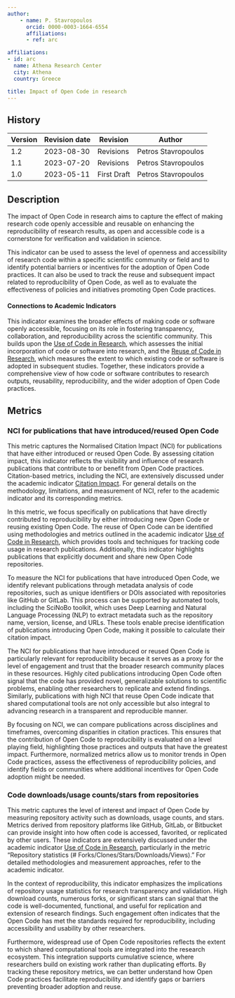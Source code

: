 ```yaml
---
author:
    - name: P. Stavropoulos
      orcid: 0000-0003-1664-6554
      affiliations:
      - ref: arc

affiliations:
- id: arc
  name: Athena Research Center
  city: Athena
  country: Greece

title: Impact of Open Code in research
---
```



::: {.callout collapse="true"}


## History

| Version | Revision date | Revision    | Author              |
|---------|---------------|-------------|---------------------|
| 1.2     | 2023-08-30    | Revisions   | Petros Stavropoulos |
| 1.1     | 2023-07-20    | Revisions   | Petros Stavropoulos |
| 1.0     | 2023-05-11    | First Draft | Petros Stavropoulos |

:::

## Description

The impact of Open Code in research aims to capture the effect of making research code openly accessible and reusable on enhancing the reproducibility of research results, as open and accessible code is a cornerstone for verification and validation in science.

This indicator can be used to assess the level of openness and accessibility of research code within a specific scientific community or field and to identify potential barriers or incentives for the adoption of Open Code practices. It can also be used to track the reuse and subsequent impact related to reproducibility of Open Code, as well as to evaluate the effectiveness of policies and initiatives promoting Open Code practices.

#### Connections to Academic Indicators

This indicator examines the broader effects of making code or software openly accessible, focusing on its role in fostering transparency, collaboration, and reproducibility across the scientific community. This builds upon the [Use of Code in Research](../2_academic_impact/use_of_code_in_research.html), which assesses the initial incorporation of code or software into research, and the [Reuse of Code in Research](../5_reproducibility/reuse_of_code_in_research.html), which measures the extent to which existing code or software is adopted in subsequent studies. Together, these indicators provide a comprehensive view of how code or software contributes to research outputs, reusability, reproducibility, and the wider adoption of Open Code practices.

## Metrics

### NCI for publications that have introduced/reused Open Code

This metric captures the Normalised Citation Impact (NCI) for publications that have either introduced or reused Open Code. By assessing citation impact, this indicator reflects the visibility and influence of research publications that contribute to or benefit from Open Code practices. Citation-based metrics, including the NCI, are extensively discussed under the academic indicator [Citation Impact](https://handbook.pathos-project.eu/sections/2_academic_impact/citation_impact.html). For general details on the methodology, limitations, and measurement of NCI, refer to the academic indicator and its corresponding metrics.

In this metric, we focus specifically on publications that have directly contributed to reproducibility by either introducing new Open Code or reusing existing Open Code. The reuse of Open Code can be identified using methodologies and metrics outlined in the academic indicator [Use of Code in Research](https://handbook.pathos-project.eu/sections/2_academic_impact/use_of_code_in_research.html), which provides tools and techniques for tracking code usage in research publications. Additionally, this indicator highlights publications that explicitly document and share new Open Code repositories.

To measure the NCI for publications that have introduced Open Code, we identify relevant publications through metadata analysis of code repositories, such as unique identifiers or DOIs associated with repositories like GitHub or GitLab. This process can be supported by automated tools, including the SciNoBo toolkit, which uses Deep Learning and Natural Language Processing (NLP) to extract metadata such as the repository name, version, license, and URLs. These tools enable precise identification of publications introducing Open Code, making it possible to calculate their citation impact.

The NCI for publications that have introduced or reused Open Code is particularly relevant for reproducibility because it serves as a proxy for the level of engagement and trust that the broader research community places in these resources. Highly cited publications introducing Open Code often signal that the code has provided novel, generalizable solutions to scientific problems, enabling other researchers to replicate and extend findings. Similarly, publications with high NCI that reuse Open Code indicate that shared computational tools are not only accessible but also integral to advancing research in a transparent and reproducible manner.

By focusing on NCI, we can compare publications across disciplines and timeframes, overcoming disparities in citation practices. This ensures that the contribution of Open Code to reproducibility is evaluated on a level playing field, highlighting those practices and outputs that have the greatest impact. Furthermore, normalized metrics allow us to monitor trends in Open Code practices, assess the effectiveness of reproducibility policies, and identify fields or communities where additional incentives for Open Code adoption might be needed.

### Code downloads/usage counts/stars from repositories

This metric captures the level of interest and impact of Open Code by measuring repository activity such as downloads, usage counts, and stars. Metrics derived from repository platforms like GitHub, GitLab, or Bitbucket can provide insight into how often code is accessed, favorited, or replicated by other users. These indicators are extensively discussed under the academic indicator [Use of Code in Research](https://handbook.pathos-project.eu/sections/2_academic_impact/use_of_code_in_research.html), particularly in the metric "Repository statistics (# Forks/Clones/Stars/Downloads/Views)." For detailed methodologies and measurement approaches, refer to the academic indicator.

In the context of reproducibility, this indicator emphasizes the implications of repository usage statistics for research transparency and validation. High download counts, numerous forks, or significant stars can signal that the code is well-documented, functional, and useful for replication and extension of research findings. Such engagement often indicates that the Open Code has met the standards required for reproducibility, including accessibility and usability by other researchers.

Furthermore, widespread use of Open Code repositories reflects the extent to which shared computational tools are integrated into the research ecosystem. This integration supports cumulative science, where researchers build on existing work rather than duplicating efforts. By tracking these repository metrics, we can better understand how Open Code practices facilitate reproducibility and identify gaps or barriers preventing broader adoption and reuse.